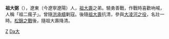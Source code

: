 '''祖大弼'''（{{bd|?||?||}}），遼東（今遼寧遼陽）人，[[祖大壽|祖大壽]]之弟。驍勇善戰，作戰時喜歡吶喊，人稱「祖二瘋子」。曾隨[[洪承疇|洪承疇]]剿寇。後隨[[祖大壽|祖大壽]]抗清，參與[[大凌河之役|大凌河之役]]，名壯一時。[[松錦之戰|松錦之戰]]後，隨祖大壽降清。

{{明朝人物小作品}}

[[Category:明朝軍事人物|Z]]
[[Category:祖姓|Da大]]